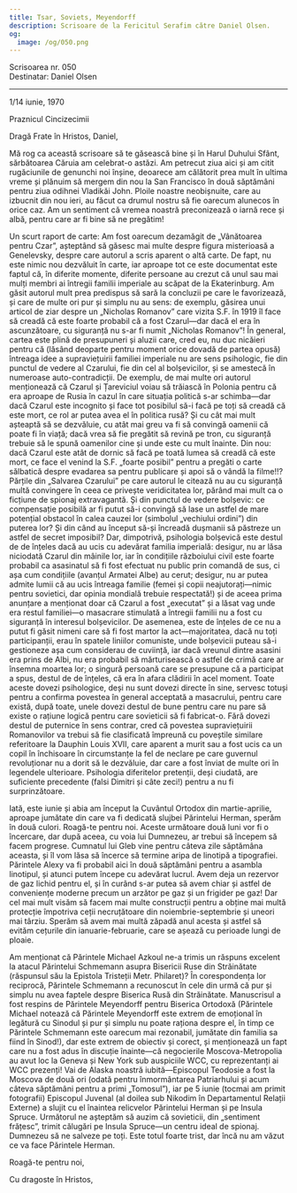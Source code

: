 ```yaml
---
title: Tsar, Soviets, Meyendorff
description: Scrisoare de la Fericitul Serafim către Daniel Olsen.
og:
  image: /og/050.png
---
```


<div style={{textAlign:'right', fontFamily:'monospace'}}>Scrisoarea nr. 050</div>
<div style={{textAlign:'left', fontFamily:'monospace'}}>Destinatar: Daniel Olsen</div>

---

1/14 iunie, 1970

Praznicul Cincizecimii

Dragă Frate în Hristos, Daniel,

Mă rog ca această scrisoare să te găsească bine și în Harul Duhului Sfânt, sărbătoarea Căruia am celebrat-o astăzi. Am petrecut ziua aici și am citit rugăciunile de genunchi noi înșine, deoarece am călătorit prea mult în ultima vreme și plănuim să mergem din nou la San Francisco în două săptămâni pentru ziua odihnei Vladikăi John. Ploile noastre neobișnuite, care au izbucnit din nou ieri, au făcut ca drumul nostru să fie oarecum alunecos în orice caz. Am un sentiment că vremea noastră preconizează o iarnă rece și albă, pentru care ar fi bine să ne pregătim!

Un scurt raport de carte: Am fost oarecum dezamăgit de „Vânătoarea pentru Czar”, așteptând să găsesc mai multe despre figura misterioasă a Genelevsky, despre care autorul a scris aparent o altă carte. De fapt, nu este nimic nou dezvăluit în carte, iar aproape tot ce este documentat este faptul că, în diferite momente, diferite persoane au crezut că unul sau mai mulți membri ai întregii familii imperiale au scăpat de la Ekaterinburg. Am găsit autorul mult prea predispus să sară la concluzii pe care le favorizează, și care de multe ori pur și simplu nu au sens: de exemplu, găsirea unui articol de ziar despre un „Nicholas Romanov” care vizita S.F. în 1919 îl face să creadă că este foarte probabil că a fost Czarul—dar dacă el era în ascunzătoare, cu siguranță nu s-ar fi numit „Nicholas Romanov”! În general, cartea este plină de presupuneri și aluzii care, cred eu, nu duc nicăieri pentru că (lăsând deoparte pentru moment orice dovadă de partea opusă) întreaga idee a supraviețuirii familiei imperiale nu are sens psihologic, fie din punctul de vedere al Czarului, fie din cel al bolșevicilor, și se amestecă în numeroase auto-contradicții. De exemplu, de mai multe ori autorul menționează că Czarul și Țareviciul voiau să trăiască în Polonia pentru că era aproape de Rusia în cazul în care situația politică s-ar schimba—dar dacă Czarul este incognito și face tot posibilul să-i facă pe toți să creadă că este mort, ce rol ar putea avea el în politica rusă? Și cu cât mai mult așteaptă să se dezvăluie, cu atât mai greu va fi să convingă oamenii că poate fi în viață; dacă vrea să fie pregătit să revină pe tron, cu siguranță trebuie să le spună oamenilor cine și unde este cu mult înainte. Din nou: dacă Czarul este atât de dornic să facă pe toată lumea să creadă că este mort, ce face el venind la S.F. „foarte posibil” pentru a pregăti o carte sălbatică despre evadarea sa pentru publicare și apoi să o vândă la filme!!? Părțile din „Salvarea Czarului” pe care autorul le citează nu au cu siguranță multă convingere în ceea ce privește veridicitatea lor, părând mai mult ca o ficțiune de spionaj extravagantă. Și din punctul de vedere bolșevic: ce compensație posibilă ar fi putut să-i convingă să lase un astfel de mare potențial obstacol în calea cauzei lor (simbolul „vechiului ordini”) din puterea lor? Și din când au început să-și încreadă dușmanii să păstreze un astfel de secret imposibil? Dar, dimpotrivă, psihologia bolșevică este destul de de înțeles dacă au ucis cu adevărat familia imperială: desigur, nu ar lăsa niciodată Czarul din mâinile lor, iar în condițiile războiului civil este foarte probabil ca asasinatul să fi fost efectuat nu public prin comandă de sus, ci așa cum condițiile (avanțul Armatei Albe) au cerut; desigur, nu ar putea admite lumii că au ucis întreaga familie (femei și copii neajutorați—nimic pentru sovietici, dar opinia mondială trebuie respectată!) și de aceea prima anunțare a menționat doar că Czarul a fost „executat” și a lăsat vag unde era restul familiei—o masacrare stimulată a întregii familii nu a fost cu siguranță în interesul bolșevicilor. De asemenea, este de înțeles de ce nu a putut fi găsit nimeni care să fi fost martor la act—majoritatea, dacă nu toți participanții, erau în spatele liniilor comuniste, unde bolșevicii puteau să-i gestioneze așa cum considerau de cuviință, iar dacă vreunul dintre asasini era prins de Albi, nu era probabil să mărturisească o astfel de crimă care ar însemna moartea lor; o singură persoană care se presupune că a participat a spus, destul de de înțeles, că era în afara clădirii în acel moment. Toate aceste dovezi psihologice, deși nu sunt dovezi directe în sine, servesc totuși pentru a confirma povestea în general acceptată a masacrului, pentru care există, după toate, unele dovezi destul de bune pentru care nu pare să existe o rațiune logică pentru care sovieticii să fi fabricat-o. Fără dovezi destul de puternice în sens contrar, cred că povestea supraviețuirii Romanovilor va trebui să fie clasificată împreună cu poveștile similare referitoare la Dauphin Louis XVII, care aparent a murit sau a fost ucis ca un copil în închisoare în circumstanțe la fel de neclare pe care guvernul revoluționar nu a dorit să le dezvăluie, dar care a fost înviat de multe ori în legendele ulterioare. Psihologia diferitelor pretenții, deși ciudată, are suficiente precedente (falsi Dimitri și câte zeci!) pentru a nu fi surprinzătoare.

Iată, este iunie și abia am început la Cuvântul Ortodox din martie-aprilie, aproape jumătate din care va fi dedicată slujbei Părintelui Herman, sperăm în două culori. Roagă-te pentru noi. Aceste următoare două luni vor fi o încercare, dar după aceea, cu voia lui Dumnezeu, ar trebui să începem să facem progrese. Cumnatul lui Gleb vine pentru câteva zile săptămâna aceasta, și îl vom lăsa să încerce să termine aripa de linotipă a tipografiei. Părintele Alexy va fi probabil aici în două săptămâni pentru a asambla linotipul, și atunci putem începe cu adevărat lucrul. Avem deja un rezervor de gaz lichid pentru el, și în curând s-ar putea să avem chiar și astfel de conveniențe moderne precum un arzător pe gaz și un frigider pe gaz! Dar cel mai mult visăm să facem mai multe construcții pentru a obține mai multă protecție împotriva ceții necruțătoare din noiembrie-septembrie și uneori mai târziu. Sperăm să avem mai multă zăpadă anul acesta și astfel să evităm cețurile din ianuarie-februarie, care se așează cu perioade lungi de ploaie.

Am menționat că Părintele Michael Azkoul ne-a trimis un răspuns excelent la atacul Părintelui Schmemann asupra Bisericii Ruse din Străinătate (răspunsul său la Epistola Tristeții Metr. Philaret)? În corespondența lor reciprocă, Părintele Schmemann a recunoscut în cele din urmă că pur și simplu nu avea faptele despre Biserica Rusă din Străinătate. Manuscrisul a fost respins de Părintele Meyendorff pentru Biserica Ortodoxă (Părintele Michael notează că Părintele Meyendorff este extrem de emoțional în legătură cu Sinodul și pur și simplu nu poate raționa despre el, în timp ce Părintele Schmemann este oarecum mai rezonabil, jumătate din familia sa fiind în Sinod!), dar este extrem de obiectiv și corect, și menționează un fapt care nu a fost adus în discuție înainte—că negocierile Moscova-Metropolia au avut loc la Geneva și New York sub auspiciile WCC, cu reprezentanți ai WCC prezenți! Vai de Alaska noastră iubită—Episcopul Teodosie a fost la Moscova de două ori (odată pentru înmormântarea Patriarhului și acum câteva săptămâni pentru a primi „Tomosul”), iar pe 5 iunie (tocmai am primit fotografii) Episcopul Juvenal (al doilea sub Nikodim în Departamentul Relații Externe) a slujit cu el înaintea relicvelor Părintelui Herman și pe Insula Spruce. Următorul ne așteptăm să auzim că sovieticii, din „sentiment frățesc”, trimit călugări pe Insula Spruce—un centru ideal de spionaj. Dumnezeu să ne salveze pe toți. Este totul foarte trist, dar încă nu am văzut ce va face Părintele Herman.

Roagă-te pentru noi,

Cu dragoste în Hristos,
